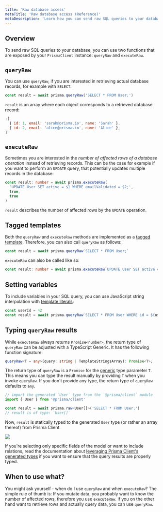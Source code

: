 ```yaml
---
title: 'Raw database access'
metaTitle: 'Raw database access (Reference)'
metaDescription: 'Learn how you can send raw SQL queries to your database using the raw() method from the Prisma Client API.'
---
```


## Overview

To send raw SQL queries to your database, you can use two functions that are exposed by your `PrismaClient` instance:
`queryRaw` and `executeRaw`.

## `queryRaw`

You can use `queryRaw`, if you are interested in retrieving actual database records, for example with `SELECT`:

```ts
const result = await prisma.queryRaw('SELECT * FROM User;')
```

`result` is an array where each object corresponds to a retrieved database record:

```js
;[
  { id: 1, email: 'sarah@prisma.io', name: 'Sarah' },
  { id: 2, email: 'alice@prisma.io', name: 'Alice' },
]
```

## `executeRaw`

Sometimes you are interested in the _number of affected rows of a database operation_ instead of retrieving records.
This can be the case for example if you want to perform an `UPDATE` query, that potentially updates multiple records in the database:

```ts
const result: number = await prisma.executeRaw(
  'UPDATE User SET active = $1 WHERE emailValidated = $2;',
  true,
  true
)
```

`result` describes the number of affected rows by the `UPDATE` operation.

## Tagged templates

Both the `queryRaw` and `executeRaw` methods are implemented as a [tagged template](https://developer.mozilla.org/en-US/docs/Web/JavaScript/Reference/Template_literals#Tagged_templates). Therefore, you can also call `queryRaw` as follows:

```ts
const result = await prisma.queryRaw`SELECT * FROM User;`
```

`executeRaw` can also be called like so:

```ts
const result: number = await prisma.executeRaw`UPDATE User SET active = ${true} WHERE emailValidated = ${true}`
```

## Setting variables

To include variables in your SQL query, you can use JavaScript string interpolation with [template literals](https://developer.mozilla.org/en-US/docs/Web/JavaScript/Reference/Template_literals):

```ts
const userId = 42
const result = await prisma.queryRaw`SELECT * FROM User WHERE id = ${userId};`
```

## Typing `queryRaw` results

While `executeRaw` always returns `Promise<number>`, the return type of `queryRaw` can be adjusted with a TypeScript Generic.
It has the following function signature:

```ts
queryRaw<T = any>(query: string | TemplateStringsArray): Promise<T>;
```

The return type of `queryRaw` is a `Promise` for the [generic](https://www.typescriptlang.org/docs/handbook/generics.html) type parameter `T`. This means you can type the result manually by providing `T` when you invoke `queryRaw`. If you don't provide any type, the return type of `queryRaw` defaults to `any`.

```ts
// import the generated `User` type from the `@prisma/client` module
import { User } from '@prisma/client'

const result = await prisma.raw<User[]>('SELECT * FROM User;')
// result is of type: `User[]`
```

Now, `result` is statically typed to the generated `User` type (or rather an array thereof) from Prisma Client.

![](https://imgur.com/H2TCRc5.png)

If you're selecting only specific fields of the model or want to include relations, read the documentation about [leveraging Prisma Client's generated types](advanced-usage-of-generated-types) if you want to ensure that the query results are properly typed.

## When to use what?

You might ask yourself - when do I use `queryRaw` and when `executeRaw`?
The simple rule of thumb is: If you mutate data, you probably want to know the number of affected rows, therefore you use `executeRaw`.
If you on the other hand want to retrieve rows and actually query data, you can use `queryRaw`.
